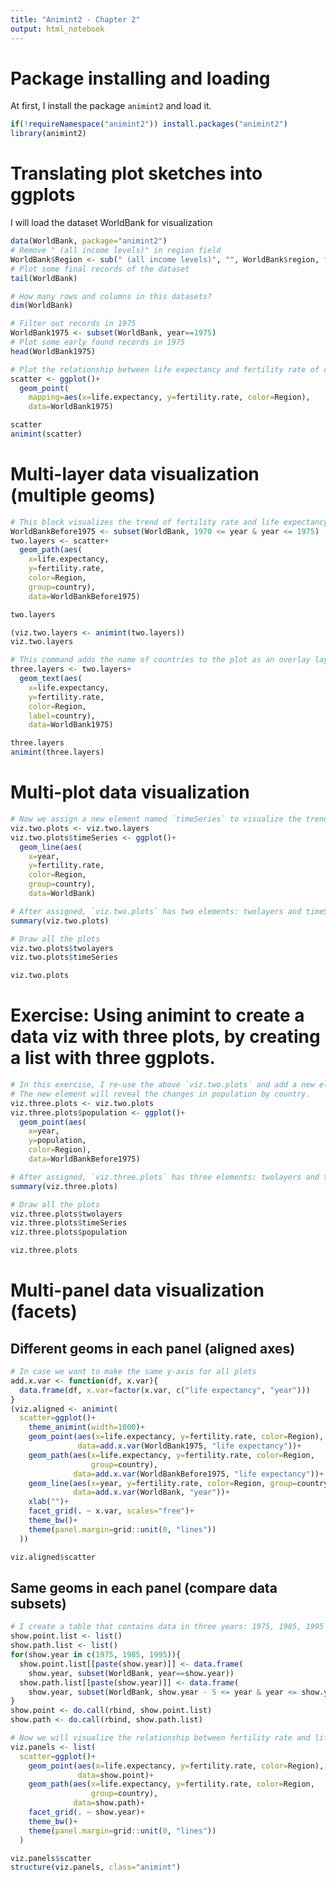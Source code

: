 ```yaml
---
title: "Animint2 - Chapter 2"
output: html_notebook
---
```

# Package installing and loading
At first, I install the package `animint2` and load it.
```r
if(!requireNamespace("animint2")) install.packages("animint2")
library(animint2)
```


# Translating plot sketches into ggplots
I will load the dataset WorldBank for visualization
```r
data(WorldBank, package="animint2")
# Remove " (all income levels)" in region field
WorldBank$Region <- sub(" (all income levels)", "", WorldBank$region, fixed=TRUE)
# Plot some final records of the dataset
tail(WorldBank)
```

```r
# How many rows and columns in this datasets?
dim(WorldBank)
```


```r
# Filter out records in 1975
WorldBank1975 <- subset(WorldBank, year==1975)
# Plot some early found records in 1975
head(WorldBank1975)
```

```r
# Plot the relationship between life expectancy and fertility rate of countries in 1975
scatter <- ggplot()+
  geom_point(
    mapping=aes(x=life.expectancy, y=fertility.rate, color=Region),
    data=WorldBank1975)

scatter
animint(scatter)
```

# Multi-layer data visualization (multiple geoms)
```r
# This block visualizes the trend of fertility rate and life expectancy between 1970 and 1975
WorldBankBefore1975 <- subset(WorldBank, 1970 <= year & year <= 1975)
two.layers <- scatter+
  geom_path(aes(
    x=life.expectancy,
    y=fertility.rate,
    color=Region,
    group=country),
    data=WorldBankBefore1975)

two.layers

(viz.two.layers <- animint(two.layers))
viz.two.layers
```

```r
# This command adds the name of countries to the plot as an overlay layer
three.layers <- two.layers+
  geom_text(aes(
    x=life.expectancy,
    y=fertility.rate,
    color=Region,
    label=country),
    data=WorldBank1975)

three.layers
animint(three.layers)
```

# Multi-plot data visualization

```r
# Now we assign a new element named `timeSeries` to visualize the trend of fertility rate over years
viz.two.plots <- viz.two.layers
viz.two.plots$timeSeries <- ggplot()+
  geom_line(aes(
    x=year,
    y=fertility.rate,
    color=Region,
    group=country),
    data=WorldBank)
```

```r
# After assigned, `viz.two.plots` has two elements: twolayers and timeSeries
summary(viz.two.plots)
```

```r
# Draw all the plots
viz.two.plots$twolayers
viz.two.plots$timeSeries

viz.two.plots
```

# Exercise: Using animint to create a data viz with three plots, by creating a list with three ggplots.

```r
# In this exercise, I re-use the above `viz.two.plots` and add a new element named `population` to the end.
# The new element will reveal the changes in population by country.
viz.three.plots <- viz.two.plots
viz.three.plots$population <- ggplot()+
  geom_point(aes(
    x=year,
    y=population,
    color=Region),
    data=WorldBankBefore1975)
```

```r
# After assigned, `viz.three.plots` has three elements: twolayers and timeSeries
summary(viz.three.plots)
```

```r
# Draw all the plots
viz.three.plots$twolayers
viz.three.plots$timeSeries
viz.three.plots$population

viz.three.plots
```

# Multi-panel data visualization (facets)
## Different geoms in each panel (aligned axes)

```r
# In case we want to make the same y-axis for all plots
add.x.var <- function(df, x.var){
  data.frame(df, x.var=factor(x.var, c("life expectancy", "year")))
}
(viz.aligned <- animint(
  scatter=ggplot()+
    theme_animint(width=1000)+
    geom_point(aes(x=life.expectancy, y=fertility.rate, color=Region),
               data=add.x.var(WorldBank1975, "life expectancy"))+
    geom_path(aes(x=life.expectancy, y=fertility.rate, color=Region,
                  group=country),
              data=add.x.var(WorldBankBefore1975, "life expectancy"))+
    geom_line(aes(x=year, y=fertility.rate, color=Region, group=country),
              data=add.x.var(WorldBank, "year"))+
    xlab("")+
    facet_grid(. ~ x.var, scales="free")+
    theme_bw()+
    theme(panel.margin=grid::unit(0, "lines"))
  ))

viz.aligned$scatter
```

## Same geoms in each panel (compare data subsets)
```r
# I create a table that contains data in three years: 1975, 1985, 1995
show.point.list <- list()
show.path.list <- list()
for(show.year in c(1975, 1985, 1995)){
  show.point.list[[paste(show.year)]] <- data.frame(
    show.year, subset(WorldBank, year==show.year))
  show.path.list[[paste(show.year)]] <- data.frame(
    show.year, subset(WorldBank, show.year - 5 <= year & year <= show.year))
}
show.point <- do.call(rbind, show.point.list)
show.path <- do.call(rbind, show.path.list)
```

```r
# Now we will visualize the relationship between fertility rate and life expectancy in (1970-1975), (1980-1985), and (1990-1995).
viz.panels <- list(
  scatter=ggplot()+
    geom_point(aes(x=life.expectancy, y=fertility.rate, color=Region),
               data=show.point)+
    geom_path(aes(x=life.expectancy, y=fertility.rate, color=Region,
                  group=country),
              data=show.path)+
    facet_grid(. ~ show.year)+
    theme_bw()+
    theme(panel.margin=grid::unit(0, "lines"))
  )

viz.panels$scatter
structure(viz.panels, class="animint")
```

